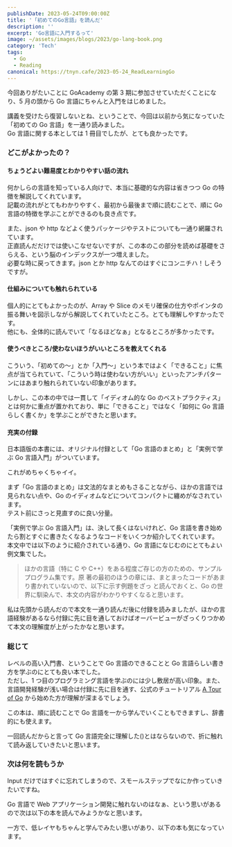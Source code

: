 ```yaml
---
publishDate: 2023-05-24T09:00:00Z
title: '「初めてのGo言語」を読んだ'
description: ''
excerpt: 'Go言語に入門するって'
image: ~/assets/images/blogs/2023/go-lang-book.png
category: 'Tech'
tags:
  - Go
  - Reading
canonical: https://tnyn.cafe/2023-05-24_ReadLearningGo
---
```



今回ありがたいことに GoAcademy の第 3 期に参加させていただくことになり、5 月の頭から Go 言語にちゃんと入門をはじめました。

<BlogCard
  url="https://www.cyberagent.co.jp/news/detail/id=28588"
  image="https://d23iyfk1a359di.cloudfront.net/files/topics/28588_ext_03_0.png?version=1678176226&v=1678176226&width=824&height=464&scale=2"
  title="サイバーエージェントがエンジニア向けの「Go Academy」第3期を開催"
  description="当社はインターネット領域において、メディア事業、広告事業、ゲーム事業といった事業を展開し、創業来、市場環境の変化に合わせ多くの新規事業を立ち上げ、拡大させることで成長を続けてまいりました。このような背景の元、新規事業開発に携わるエンジニアの育成・採用を目的に、当社において導入実績の多いGoをテーマとしたバックエンドエンジニアを育成する特別プログラム「Go Academy」第3期を2023年5月より開催いたします。「Go Academy」では、現在IT・Web業界でエンジニアとして携わっている方、エンジニアとしてWeb以外の開発をしているがWeb開発に興味のある方を対象に、外部より講師を招いた全8回のプログラムでGoの言語仕様からパブリッククラウド、データベースを用いたWebサービス開発まで一連の流れを習得することを目標としています。"
/>

講義を受けたら復習しないとね、ということで、今回は以前から気になっていた「初めての Go 言語」を一通り読みました。  
Go 言語に関する本としては 1 冊目でしたが、とても良かったです。

<BlogCard
  url="https://www.oreilly.co.jp/books/9784814400041/"
  image="https://www.oreilly.co.jp/books/images/picture_large978-4-8144-0004-1.jpeg"
  title="初めてのGo言語"
  description="イディオマティックなGo言語の解説書。構文がシンプル、静的型付け、タイプセーフでメモリセーフ、バグが入り込みにくい、並行処理が得意、実行速度が速い……これらの魅力的な特徴を生かすためには、Go言語らしい書き方を可能にする「イディオム」を学ぶ必要があります。Go言語のイディオムをマスターすれば、効率的で読みやすいコードを書けます。本書では、Go言語の基本機能を明快かつ簡潔に説明しつつ、イディオマティックなGoコードの書き方やGoプロジェクトの設計方法を解説します。読者はベテランのGo開発者のように考える術を学べます。"
/>

### どこがよかったの？

#### ちょうどよい難易度とわかりやすい話の流れ

何かしらの言語を知っている人向けで、本当に基礎的な内容は省きつつ Go の特徴を解説してくれています。  
記載の流れがとてもわかりやすく、最初から最後まで順に読むことで、順に Go 言語の特徴を学ぶことができるのも良き点です。

また、json や http などよく使うパッケージやテストについても一通り網羅されています。  
正直読んだだけでは使いこなせないですが、この本のこの部分を読めば基礎をさらえる、という脳のインデックスが一つ増えました。  
必要な時に戻ってきます。json とか http なんてのはすぐにコンニチハ！しそうですが。

#### 仕組みについても触れられている

個人的にとてもよかったのが、Array や Slice のメモリ確保の仕方やポインタの振る舞いを図示しながら解説してくれていたところ。とても理解しやすかったです。  
他にも、全体的に読んでいて「なるほどなぁ」となるところが多かったです。

#### 使うべきところ/使わないほうがいいところを教えてくれる

こういう、「初めての～」とか「入門～」という本ではよく「できること」に焦点が当てられていて、「こういう時は使わない方がいい」といったアンチパターンにはあまり触れられていない印象があります。

しかし、この本の中では一貫して「イディオム的な Go のベストプラクティス」とは何かに重点が置かれており、単に「できること」ではなく「如何に Go 言語らしく書くか」を学ぶことができたと思います。

#### 充実の付録

日本語版の本書には、オリジナル付録として「Go 言語のまとめ」と「実例で学ぶ Go 言語入門」がついています。

これがめちゃくちゃイイ。

まず「Go 言語のまとめ」は文法的なまとめもさることながら、ほかの言語では見られない点や、Go のイディオムなどについてコンパクトに纏めがなされています。  
テスト前にさっと見直すのに良い分量。

「実例で学ぶ Go 言語入門」は、決して長くはないけれど、Go 言語を書き始めたら割とすぐに書きたくなるようなコードをいくつか紹介してくれています。  
本文中では以下のように紹介されている通り、Go 言語になじむのにとてもよい例文集でした。

> ほかの言語（特に C や C++）をある程度ご存じの方のための、サンプルプログラム集です。原
> 著の最初のほうの章には、まとまったコードがあまり書かれていないので、以下に示す例題をざっ
> と読んでおくと、Go の世界に馴染んで、本文の内容がわかりやすくなると思います。

私は先頭から読んだので本文を一通り読んだ後に付録を読みましたが、ほかの言語経験があるなら付録に先に目を通しておけばオーバービューがざっくりつかめて本文の理解度が上がったかなと思います。

### 総じて

レベルの高い入門書、ということで Go 言語のできることと Go 言語らしい書き方を学ぶのにとても良い本でした。  
ただし、1 つ目のプログラミング言語を学ぶのには少し敷居が高い印象。また、言語開発経験が浅い場合は付録に先に目を通す、公式のチュートリアル [A Tour of Go](https://go-tour-jp.appspot.com/welcome/1) から始めた方が理解が深まるでしょう。

この本は、順に読むことで Go 言語を一から学んでいくこともできますし、辞書的にも使えます。

一回読んだからと言って Go 言語完全に理解した()とはならないので、折に触れて読み返していきたいと思います。

### 次は何を読もうか

Input だけではすぐに忘れてしまうので、スモールステップでなにか作っていきたいですね。

Go 言語で Web アプリケーション開発に触れないのはなぁ、という思いがあるので次は以下の本を読んでみようかなと思います。

<BlogCard
  url="https://www.c-r.com/book/detail/1462"
  image="https://book.mynavi.jp/files/topics/131170_ext_06_0.jpg?v=1657012520"
  title="詳解Go言語Webアプリケーション開発"
  description="Goは2012年3月にバージョン1がリリースされてから約10年が経ちました。その間Goは多くの企業で利用され、その利用シーンもさまざまです。本書はGoでREST API Webアプリケーションを開発するときに必要な知識に特化した内容になっています。
本書は前半でWebアプリケーション開発の事前知識としてGoの設計思想や知っていると便利な標準パッケージの機能について紹介し、後半でGoを用いたWebアプリケーションのコードをハンズオン形式で解説します。
また、本書ではベテランGopherが暗黙知的に行なっているイディオムの解説や、標準パッケージやメジャーなサードパーティOSSを使った実践的なコーディングテクニックを紹介しています。"
/>

一方で、低レイヤもちゃんと学んでみたい思いがあり、以下の本も気になっています。

<BlogCard
  url="https://www.lambdanote.com/products/go-2"
  image="https://cdn.shopify.com/s/files/1/1634/7169/products/web-asset-1_530x.jpg?v=1647933491"
  title="Goならわかるシステムプログラミング 第2版"
  description="OSやメモリのこと、もう少しだけ詳しく知っておきたい！でも何から手を付けたらいいかわからない。教科書を読んでみても、ふだん書いているコードと違いすぎていまいちピンとこない……。そんな方々のために、アプリケーションのコードから降りていくことで俯瞰的かつ具体的に低レイヤを自分の糧にできる、たくさんのエンジニアに読まれた名著の改訂版です。"
/>
